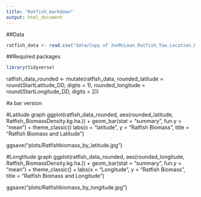 ```yaml
---
title: "Ratfish_markdown"
output: html_document
---
```




##Data

```r
ratfish_data <- read.csv("data/Copy of JonMcLean_Ratfish_Tow_Location_Densities(4824).csv")
```

##Required packages

```r
library(tidyverse)
```

ratfish_data_rounded <- mutate(ratfish_data, rounded_latitude = round(StartLatitude_DD, digits = 1), rounded_longitude = round(StartLongitude_DD, digits = 2)) 



#a bar version


#Latitude graph
ggplot(ratfish_data_rounded, aes(rounded_latitude, Ratfish_BiomassDensity.kg.ha.)) +
  geom_bar(stat = "summary", fun.y = "mean") +
  theme_classic()
  labs(x = "latitude", y = "Ratfish Biomass", title = "Ratfish Biomass and Latitude")
  
ggsave("plots/Ratfishbiomass_by_latitude.jpg")

#Longtitude graph
ggplot(ratfish_data_rounded, aes(rounded_longitude, Ratfish_BiomassDensity.kg.ha.)) +
  geom_bar(stat = "summary", fun.y = "mean") +
  theme_classic() +
  labs(x = "Longitude", y = "Ratfish Biomass", title = "Ratfish Biomass and Longitude")

ggsave("plots/Ratfishbiomass_by_longitude.jpg")